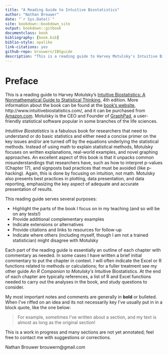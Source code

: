 ```yaml
--- 
title: "A Reading Guide to Intuitive Biostatistics"
author: "Nathan Brouwer"
date: "`r Sys.Date()`"
site: bookdown::bookdown_site
output: bookdown::gitbook
documentclass: book
bibliography: [book.bib]
biblio-style: apalike
link-citations: yes
github-repo: brouwern/IBSguide
description: "This is a reading guide to Harvey Motulsky's Intuitive Biostatistics: A Nonmathematical Guide to Statistical Thinking, 4th edition."
---
```


# Preface {-}

This is a reading guide to Harvey Motulsky's [Intuitive Biostatistics: A Nonmathematical Guide to Statistical Thinking](http://www.intuitivebiostatistics.com/), 4th edition.  More information about the book can be found at the [book's website](http://www.intuitivebiostatistics.com/), http://www.intuitivebiostatistics.com/, and it can be purchased from [Amazon.com](https://www.amazon.com/Intuitive-Biostatistics-Nonmathematical-Statistical-Thinking/dp/0190643560/ref=asap_bc?ie=UTF8).  Motulsky is the CEO and Founder of [GraphPad](https://www.graphpad.com/), a user-friendly statistical software popular in some branches of the life sciences.

*Intutitive Biostatistics* is a fabulous book for researchers that need to understand or do basic statistics  and either need a concise primer on the key issues and/or are turned off by the equations underlying the statistical methods.  Instead of using math to explain statistical methods, Motulsky focuses on written explanations, real-world examples, and novel graphing approaches.  An excellent aspect of this book is that it unpacks common misunderstandings that researchers have, such as how to interpret p-values (Chapter 17), and signposts bad practices that must be avoided (like p-hacking).  Again, this is done by focusing on intuition, not math.  Motulsky also presents best practices in plotting, data presentation, and data reporting, emphasizing the key aspect of adequate and accurate presentation of results.

This reading guide serves several purposes:

* Highlight the parts of the book I focus on in my teaching (and so will be on any tests!)
* Provide additional complementary examples
* Indicate extensions or alternatives
* Provide citations and links to resources for follow-up
* Indicate where others (including myself, though I am not a trained statistician) might disagree with Motulsky

Each part of the reading guide is essentially an outline of each chapter with commentary as needed. In some cases I have written a brief initial commentary to put the chapter in context.  I will often indicate the Excel or R functions related to methods or calculations; for a fuller treatment see my other guide *An R Companion to Motulsky's* Intuitive Biostatistics. At the end of each chapter are typically references, a list of R and Excel functions needed to carry out the analyses in the book, and study questions to consider. 

My most important notes and comments are generally in **bold** or bulleted.  When I've riffed on an idea and its not necessarily key I've usually put in in a block quote, like the one below:

> For example, sometimes I've written about a section, and my text is almost as long as the original section!

This is a work in progress and many sections are not yet annotated; feel free to contact me with suggestions or corrections.

Nathan Brouwer
brouwern@gmail.com


